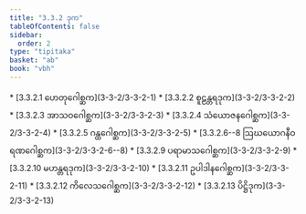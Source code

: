 ```yaml
---
title: "3.3.2 ဒုက"
tableOfContents: false
sidebar:
  order: 2
type: "tipitaka"
basket: "ab"
book: "vbh"
---
```



<DynamicBreadcrumb />



<TableOfContents book="vbh" section="3.3.2">
* [3.3.2.1 ဟေတုဂေါစ္ဆက](3-3-2/3-3-2-1)
* [3.3.2.2 စူဠန္တရဒုက](3-3-2/3-3-2-2)
* [3.3.2.3 အာသဝဂေါစ္ဆက](3-3-2/3-3-2-3)
* [3.3.2.4 သံယောဇနဂေါစ္ဆက](3-3-2/3-3-2-4)
* [3.3.2.5 ဂန္ထဂေါစ္ဆက](3-3-2/3-3-2-5)
* [3.3.2.6--8 ဩဃယောဂနီဝရဏဂေါစ္ဆက](3-3-2/3-3-2-6--8)
* [3.3.2.9 ပရာမာသဂေါစ္ဆက](3-3-2/3-3-2-9)
* [3.3.2.10 မဟန္တရဒုက](3-3-2/3-3-2-10)
* [3.3.2.11 ဥပါဒါနဂေါစ္ဆက](3-3-2/3-3-2-11)
* [3.3.2.12 ကိလေသဂေါစ္ဆက](3-3-2/3-3-2-12)
* [3.3.2.13 ပိဋ္ဌိဒုက](3-3-2/3-3-2-13)
</TableOfContents>